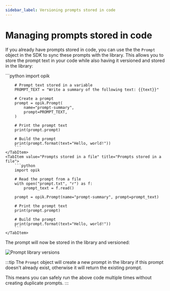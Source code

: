 ```yaml
---
sidebar_label: Versioning prompts stored in code
---
```



# Managing prompts stored in code

If you already have prompts stored in code, you can use the the `Prompt` object in the SDK to sync these prompts with the library.
This allows you to store the prompt text in your code while also having it versioned and stored in the library:

<Tabs>
    <TabItem value="Prompts stored in code" title="Prompts stored in code">
        ```python
        import opik

        # Prompt text stored in a variable
        PROMPT_TEXT = "Write a summary of the following text: {{text}}"

        # Create a prompt
        prompt = opik.Prompt(
            name="prompt-summary",
            prompt=PROMPT_TEXT,
        )

        # Print the prompt text
        print(prompt.prompt)

        # Build the prompt
        print(prompt.format(text="Hello, world!"))
        ```
    </TabItem>
    <TabItem value="Prompts stored in a file" title="Prompts stored in a file">
        ```python
        import opik

        # Read the prompt from a file
        with open("prompt.txt", "r") as f:
            prompt_text = f.read()

        prompt = opik.Prompt(name="prompt-summary", prompt=prompt_text)

        # Print the prompt text
        print(prompt.prompt)

        # Build the prompt
        print(prompt.format(text="Hello, world!"))
        ```
    </TabItem>

</Tabs>

The prompt will now be stored in the library and versioned:

![Prompt library versions](/img/library/prompt_library_versions.png)

:::tip
The `Prompt` object will create a new prompt in the library if this prompt doesn't already exist, otherwise it will return the existing prompt.

This means you can safely run the above code multiple times without creating duplicate prompts.
:::
